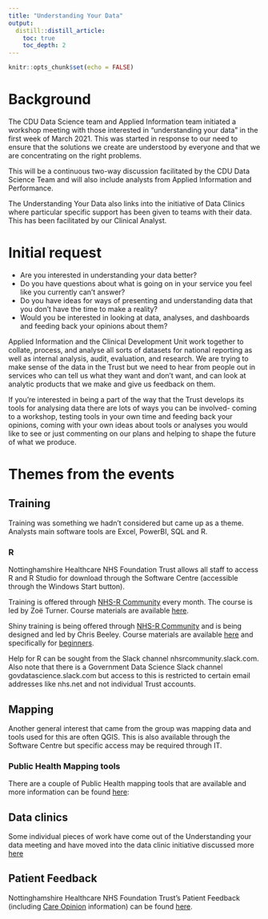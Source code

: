 ```yaml
---
title: "Understanding Your Data"
output:
  distill::distill_article:
    toc: true
    toc_depth: 2   
---
```


```r
knitr::opts_chunk$set(echo = FALSE)
```

# Background

The CDU Data Science team and Applied Information team initiated a workshop meeting with those interested in "understanding your data" in the first week of March 2021. This was started in response to our need to ensure that the solutions we create are understood by everyone and that we are concentrating on the right problems.

This will be a continuous two-way discussion facilitated by the CDU Data Science Team and will also include analysts from Applied Information and Performance. 

The Understanding Your Data also links into the initiative of Data Clinics where particular specific support has been given to teams with their data. This has been facilitated by our Clinical Analyst.

# Initial request

* Are you interested in understanding your data better?
* Do you have questions about what is going on in your service you feel like you currently can't answer?
* Do you have ideas for ways of presenting and understanding data that you don't have the time to make a reality?
* Would you be interested in looking at data, analyses, and dashboards and feeding back your opinions about them?

Applied Information and the Clinical Development Unit work together to collate, process, and analyse all sorts of datasets for national reporting as well as internal analysis, audit, evaluation, and research. We are trying to make sense of the data in the Trust but we need to hear from people out in services who can tell us what they want and don't want, and can look at analytic products that we make and give us feedback on them.

If you're interested in being a part of the way that the Trust develops its tools for analysing data there are lots of ways you can be involved- coming to a workshop, testing tools in your own time and feeding back your opinions, coming with your own ideas about tools or analyses you would like to see or just commenting on our plans and helping to shape the future of what we produce.

# Themes from the events

## Training

Training was something we hadn't considered but came up as a theme. Analysts main software tools are Excel, PowerBI, SQL and R. 

### R

Nottinghamshire Healthcare NHS Foundation Trust allows all staff to access R and R Studio for download through the Software Centre (accessible through the Windows Start button). 

Training is offered through [NHS-R Community](https://nhsrcommunity.com/events/) every month. The course is led by Zoë Turner. Course materials are available [here](https://philosopher-analyst.netlify.app/collection/).

Shiny training is being offered through [NHS-R Community](https://nhsrcommunity.com/events/) and is being designed and led by Chris Beeley. Course materials are available [here](https://github.com/ChrisBeeley/shinyworkshop) and specifically for [beginners](https://github.com/ChrisBeeley/shiny_beginners).

Help for R can be sought from the Slack channel nhsrcommunity.slack.com. Also note that there is a Government Data Science Slack channel govdatascience.slack.com but access to this is restricted to certain email addresses like nhs.net and not individual Trust accounts.

## Mapping

Another general interest that came from the group was mapping data and tools used for this are often QGIS. This is also available through the Software Centre but specific access may be required through IT.

### Public Health Mapping tools

There are a couple of Public Health mapping tools that are available and more information can be found [here](https://cdu-data-science-team.github.io/miscellany/Mapping.html):

## Data clinics

Some individual pieces of work have come out of the Understanding your data meeting and have moved into the data clinic initiative discussed more [here](https://cdu-data-science-team.github.io/team-blog/posts/2021-01-13-data-clinics-in-nottinghamshire-healthcare/)

## Patient Feedback

Nottinghamshire Healthcare NHS Foundation Trust's Patient Feedback (including [Care Opinion](https://www.careopinion.org.uk/services/rha) information) can be found [here](http://suce.co.uk:8080/apps/SUCE/).
